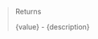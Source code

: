 ><p className="font-semibold text-lg mb-0-5">Returns</p>
>
><span className="font-mono text-yellow">{value}</span><span className="text-sm"> - {description}</span>
